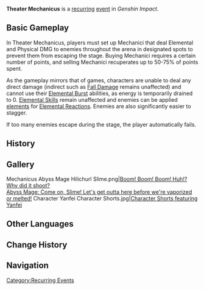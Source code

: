 '''Theater Mechanicus''' is a [[:Category:Recurring Events|recurring]] [[event]] in ''Genshin Impact''.

==Basic Gameplay==
In Theater Mechanicus, players must set up Mechanici that deal Elemental and Physical DMG to enemies throughout the arena in designated spots to prevent them from escaping the stage. Buying Mechanici requires a certain number of points, and selling Mechanici recuperates up to 50-75% of points spent.

As the gameplay mirrors that of {{w|tower defense}} games, characters are unable to deal any direct damage (indirect such as [[Fall Damage]] remains unaffected) and cannot use their [[Elemental Burst]] abilities, as energy is temporarily drained to 0. [[Elemental Skill]]s remain unaffected and enemies can be applied [[elements]] for [[Elemental Reactions]]. Enemies are also significantly easier to stagger.

If too many enemies escape during the stage, the player automatically fails.
<!--
==Upcoming Run==
{{Transclude|Theater Mechanicus/20XX-XX-XX|main=1}}
-->

==History==
{{Event History Table}}

==Gallery==
<gallery hideaddbutton="true" captionalign="center">
Mechanicus Abyss Mage Hilichurl Slime.png|[https://www.hoyolab.com/article/172200 Boom! Boom! Boom! Huh!? Why did it shoot?<br />Abyss Mage: Come on, Slime! Let's get outta here before we're vaporized or melted!]
Character Yanfei Character Shorts.jpg|[https://twitter.com/GenshinImpact/status/1420232549465477123 Character Shorts featuring Yanfei] <!--2021-07-28-->
</gallery>

==Other Languages==
{{Other Languages
|en      = Theater Mechanicus
|zhs     = 机关棋谭
|zhs_rm  = Jīguān Qítán
|zht     = 機關棋譚
|zht_rm  = Jīguān Qítán
|zh_tl   = Chess Tales of Mechanism
|zh_note = {{Lang|zh=棋谭|zh_rm=Qítán|mini=1}} may be a pun on {{Lang|zh=奇谭|zh_rm=Qítán|mini=1}} meaning "Curious Tales," often used in titles for works of fiction.
|ja      = 機関棋譚
|ja_rm   = Kikan Kitan{{Assumed}}
|ja_tl   = Engine Chess Talk
|ko      = 기관 디펜스
|ko_rm   = Gigwan Dipenseu
|ko_tl   = Engine Defense
|es      = Arena mecánica
|es_tl   = Mechanical Arena
|fr      = Théâtre mécanique
|fr_tl   = Mechanical Theater
|ru      = Театр Механикус
|ru_tl   = Theater Mechanicus
|th      = Theater Mechanicus
|vi      = Cờ Cơ Quan
|vi_tl   = 
|de      = Theater der Vorrichtungen
|de_tl   = Theater of Devices
|id      = Theater Mechanicus
|pt      = Teatro Mechanicus
|pt_tl   = Theater Mechanicus
}}

==Change History==
{{Change History|1.3}}

==Navigation==
{{Domain Navbox|Temporary}}

[[Category:Recurring Events]]